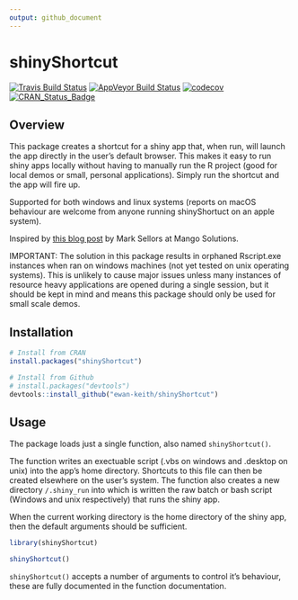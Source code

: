 ---
output: github_document
---

<!-- README.md is generated from README.Rmd. Please edit that file -->
shinyShortcut 
============================================

[![Travis Build Status](https://travis-ci.org/Ewan-Keith/shinyShortcut.svg?branch=master)](https://travis-ci.org/Ewan-Keith/shinyShortcut)
[![AppVeyor Build Status](https://ci.appveyor.com/api/projects/status/github/Ewan-Keith/shinyShortcut?branch=master&svg=true)](https://ci.appveyor.com/project/Ewan-Keith/shinyShortcut)
[![codecov](https://codecov.io/gh/Ewan-Keith/shinyShortcut/branch/master/graph/badge.svg)](https://codecov.io/gh/Ewan-Keith/shinyShortcut) [![CRAN_Status_Badge](https://www.r-pkg.org/badges/version/shinyShortcut)](https://cran.r-project.org/package=shinyShortcut)

Overview
--------

This package creates a shortcut for a shiny app that, when run, will launch the app directly in the user's default  browser. This makes it easy to run shiny apps locally without having to manually run the R project (good for local demos or small, personal applications). Simply run the shortcut and the app will fire up. 

Supported for both windows and linux systems (reports on macOS behaviour are welcome from anyone running shinyShortuct on an apple system).

Inspired by [this blog post](https://www.mango-solutions.com/blog/shiny-based-tablet-desktop-app) by Mark Sellors at Mango Solutions.

IMPORTANT: The solution in this package results in orphaned Rscript.exe instances when ran on windows machines (not yet tested on unix operating systems). This is unlikely to cause major issues unless many instances of resource heavy applications are opened during a single session, but it should be kept in mind and means this package should only be used for small scale demos.

Installation
------------

```{r, eval=FALSE}
# Install from CRAN
install.packages("shinyShortcut")

# Install from Github
# install.packages("devtools")
devtools::install_github("ewan-keith/shinyShortcut")
```

Usage
-----

The package loads just a single function, also named `shinyShortcut()`.

The function writes an exectuable script (.vbs on windows and .desktop on unix) into the app's home directory. Shortcuts to this file can then be created elsewhere on the user's system. The function also creates a new directory `/.shiny_run` into which is written the raw batch or bash script (Windows and unix respectively) that runs the shiny app.

When the current working directory is the home directory of the shiny app, then the default arguments should be sufficient.

```{r, eval = FALSE}
library(shinyShortcut)

shinyShortcut()
```

`shinyShortcut()` accepts a number of arguments to control it's behaviour, these are fully documented in the function documentation.
